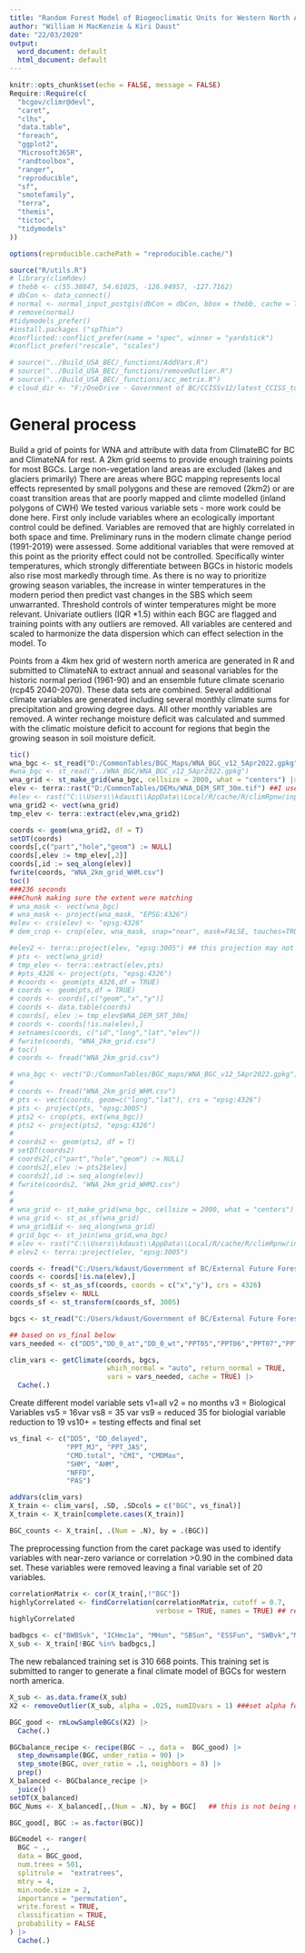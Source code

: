```yaml
---
title: "Random Forest Model of Biogeoclimatic Units for Western North America"
author: "William H MacKenzie & Kiri Daust"
date: "22/03/2020"
output:
  word_document: default
  html_document: default
---
```


```r
knitr::opts_chunk$set(echo = FALSE, message = FALSE)
Require::Require(c(
  "bcgov/climr@devl", 
  "caret", 
  "clhs", 
  "data.table", 
  "foreach", 
  "ggplot2", 
  "Microsoft365R",
  "randtoolbox", 
  "ranger", 
  "reproducible",
  "sf", 
  "smotefamily", 
  "terra", 
  "themis",
  "tictoc", 
  "tidymodels"
))

options(reproducible.cachePath = "reproducible.cache/")

source("R/utils.R")
# library(climRdev)
# thebb <- c(55.38847, 54.61025, -126.94957, -127.7162)
# dbCon <- data_connect()
# normal <- normal_input_postgis(dbCon = dbCon, bbox = thebb, cache = TRUE)
# remove(normal)
#tidymodels_prefer()
#install.packages ("spThin")
#conflicted::conflict_prefer(name = "spec", winner = "yardstick")
#conflict_prefer("rescale", "scales")

# source("../Build_USA_BEC/_functions/AddVars.R")
# source("../Build_USA_BEC/_functions/removeOutlier.R")
# source("../Build_USA_BEC/_functions/acc_metrix.R")
# cloud_dir <- "F:/OneDrive - Government of BC/CCISSv12/latest_CCISS_tool_files/"

```

# General process
Build a grid of points for WNA and attribute with data from ClimateBC for BC and ClimateNA for rest. A 2km grid seems to provide enough training points for most BGCs. Large non-vegetation land areas are excluded (lakes and glaciers primarily)
There are areas where BGC mapping represents local effects represented by small polygons and these are removed (2km2) or are coast transition areas that are poorly mapped and climte modelled (inland polygons of CWH)
We tested various variable sets - more work could be done here. First only include variables where an ecologically important control could be defined. Variables are removed that are highly correlated in both space and time. Preliminary runs in the modern climate change period (1991-2019) were assessed. Some additional variables that  were removed at this point as the priority effect could not be controlled. Specifically winter temperatures, which strongly differentiate between BGCs in historic models also rise most markedly through time. As there is no way to prioritize growing season variables, the increase in winter temperatures in the modern period then predict vast changes in the SBS which seem unwarranted. Threshold controls of winter temperatures might be more relevant.
Univariate outliers (IQR *1.5) within each BGC are flagged and  training points with any outliers are removed.
All variables are centered and scaled to harmonize the data dispersion which can effect selection in the model.
To 


Points from a 4km hex grid of western north america are generated in R and submitted to ClimateNA to extract annual and seasonal variables for the historic normal period (1961-90) and an ensemble future climate scenario (rcp45 2040-2070). These data sets are combined. Several additional climate variables are generated including several monthly climate sums for precipitation and growing degree days. All other monthly variables are removed. A winter rechange moisture deficit was calculated and summed with the climatic moisture deficit to account for regions that begin the growing season in soil moisture deficit.


```r
tic()
wna_bgc <- st_read("D:/CommonTables/BGC_Maps/WNA_BGC_v12_5Apr2022.gpkg")#
#wna_bgc <- st_read("../WNA_BGC/WNA_BGC_v12_5Apr2022.gpkg")
wna_grid <- st_make_grid(wna_bgc, cellsize = 2000, what = "centers") |> st_transform(crs = 4326)
elev <- terra::rast("D:/CommonTables/DEMs/WNA_DEM_SRT_30m.tif") ##I used a 1km DEM - if you have a higher res one could use that
#elev <- rast("C:\\Users\\kdaust\\AppData\\Local/R/cache/R/climRpnw/inputs_pkg/normal/Normal_1961_1990MP/dem/dem2_WNA.nc")
wna_grid2 <- vect(wna_grid)
tmp_elev <- terra::extract(elev,wna_grid2)

coords <- geom(wna_grid2, df = T)
setDT(coords)
coords[,c("part","hole","geom") := NULL]
coords[,elev := tmp_elev[,2]]
coords[,id := seq_along(elev)]
fwrite(coords, "WNA_2km_grid_WHM.csv")
toc()
###236 seconds
###Chunk making sure the extent were matching
# wna_mask <- vect(wna_bgc)
# wna_mask <- project(wna_mask, "EPSG:4326")
#elev <- crs(elev) <- "epsg:4326" 
# dem_crop <- crop(elev, wna_mask, snap="near", mask=FALSE, touches=TRUE, extend=FALSE, filename="D:/CommonTables/DEMs/WNA_DEM_SRT_30m_cropped.tif")

#elev2 <- terra::project(elev, "epsg:3005") ## this projection may not be suitable for all WNA
# pts <- vect(wna_grid)
# tmp_elev <- terra::extract(elev,pts)
# #pts_4326 <- project(pts, "epsg:4326")
# #coords <- geom(pts_4326,df = TRUE)
# coords <- geom(pts,df = TRUE)
# coords <- coords[,c("geom","x","y")]
# coords <- data.table(coords)
# coords[, elev := tmp_elev$WNA_DEM_SRT_30m]
# coords <- coords[!is.na(elev),]
# setnames(coords, c("id","long","lat","elev"))
# fwrite(coords, "WNA_2km_grid.csv")
# toc()
# coords <- fread("WNA_2km_grid.csv")

# wna_bgc <- vect("D:/CommonTables/BGC_maps/WNA_BGC_v12_5Apr2022.gpkg")
# 
# coords <- fread("WNA_2km_grid_WHM.csv")
# pts <- vect(coords, geom=c("long","lat"), crs = "epsg:4326")
# pts <- project(pts, "epsg:3005")
# pts2 <- crop(pts, ext(wna_bgc))
# pts2 <- project(pts2, "epsg:4326")
# 
# coords2 <- geom(pts2, df = T)
# setDT(coords2)
# coords2[,c("part","hole","geom") := NULL]
# coords2[,elev := pts2$elev]
# coords2[,id := seq_along(elev)]
# fwrite(coords2, "WNA_2km_grid_WHM2.csv")
# 
# 
# wna_grid <- st_make_grid(wna_bgc, cellsize = 2000, what = "centers")
# wna_grid <- st_as_sf(wna_grid)
# wna_grid$id <- seq_along(wna_grid)
# grid_bgc <- st_join(wna_grid,wna_bgc)
# elev <- rast("C:\\Users\\kdaust\\AppData\\Local/R/cache/R/climRpnw/inputs_pkg/normal/Normal_1961_1990MP/dem/dem2_WNA.nc") ##I used a 1km DEM - if you have a higher res one could use that
# elev2 <- terra::project(elev, "epsg:3005")

```

```r
coords <- fread("C:/Users/kdaust/Government of BC/External Future Forest Ecosystems Centre - Kiri/WNA_BGC/WNA_2km_grid_WHM.csv")
coords <- coords[!is.na(elev),]
coords_sf <- st_as_sf(coords, coords = c("x","y"), crs = 4326)
coords_sf$elev <- NULL
coords_sf <- st_transform(coords_sf, 3005)

bgcs <- st_read("C:/Users/kdaust/Government of BC/External Future Forest Ecosystems Centre - Kiri/WNA_BGC/WNA_BGC_v12_5Apr2022.gpkg")

## based on vs_final below
vars_needed <- c("DD5","DD_0_at","DD_0_wt","PPT05","PPT06","PPT07","PPT08","PPT09","CMD","PPT_at","PPT_wt","CMD07","SHM", "AHM", "NFFD", "PAS", "CMI")

clim_vars <- getClimate(coords, bgcs,
                        which_normal = "auto", return_normal = TRUE, 
                        vars = vars_needed, cache = TRUE) |>
  Cache(.)
```


Create different model variable sets
v1=all
v2 = no months
v3 = Biological Variables
vs5 = 16var
vs8 = 35 var
vs9 = reduced 35 for biologial variable reduction to 19
vs10+ = testing effects and final set

```r
vs_final <- c("DD5", "DD_delayed",
              "PPT_MJ", "PPT_JAS", 
              "CMD.total", "CMI", "CMDMax",
              "SHM", "AHM", 
              "NFFD", 
              "PAS")

```


```r
addVars(clim_vars)
X_train <- clim_vars[, .SD, .SDcols = c("BGC", vs_final)]
X_train <- X_train[complete.cases(X_train)]

BGC_counts <- X_train[, .(Num = .N), by = .(BGC)]
```


The preprocessing function from the caret package was used to identify variables with near-zero variance or correlation >0.90 in the combined data set. These variables were removed leaving a final variable set of 20 variables.
```r
correlationMatrix <- cor(X_train[,!"BGC"])
highlyCorrelated <- findCorrelation(correlationMatrix, cutoff = 0.7, 
                                    verbose = TRUE, names = TRUE) ## review for removal of highly correlated vars
highlyCorrelated

```

```r
badbgcs <- c("BWBSvk", "ICHmc1a", "MHun", "SBSun", "ESSFun", "SWBvk","MSdm3","ESSFdc3", "IDFdxx_WY", "MSabS", "FGff", "JPWmk_WY" )#, "ESSFab""CWHws2", "CWHwm", "CWHms1" , 
X_sub <- X_train[!BGC %in% badbgcs,]
```


The new rebalanced training set is 310 668 points. This training set is submitted to ranger to generate a final climate model of BGCs for western north america.

```r
X_sub <- as.data.frame(X_sub)
X2 <- removeOutlier(X_sub, alpha = .025, numIDvars = 1) ###set alpha for removal of outliers (2.5% = 3SD)
```

```r
BGC_good <- rmLowSampleBGCs(X2) |>
  Cache(.)
```

```r
BGCbalance_recipe <- recipe(BGC ~ ., data =  BGC_good) |>
  step_downsample(BGC, under_ratio = 90) |>
  step_smote(BGC, over_ratio = .1, neighbors = 8) |> 
  prep()
X_balanced <- BGCbalance_recipe |>
  juice()
setDT(X_balanced)
BGC_Nums <- X_balanced[,.(Num = .N), by = BGC]   ## this is not being used.
```

```r
BGC_good[, BGC := as.factor(BGC)]

BGCmodel <- ranger(
  BGC ~ .,
  data = BGC_good,
  num.trees = 501,
  splitrule =  "extratrees",
  mtry = 4,
  min.node.size = 2,
  importance = "permutation",
  write.forest = TRUE,
  classification = TRUE,
  probability = FALSE
) |>
  Cache(.)
```
